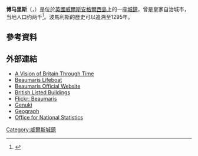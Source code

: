 {{expand|time=2015-01-11T14:08:38+00:00}}
{{Infobox UK place
| static_image_name           = Beaumaris Castle (8074243202).jpg
| static_image_caption        = [[博马里斯城堡|博马里斯城堡]]
| label_position              = left
| official_name               = Beaumaris
| welsh_name                  = Biwmares
| country                     = Wales
| os_grid_reference           = SH6076
| coordinates                 = {{coord|53.267|-4.093|display=inline,title}}
| population                  = 1,938
| population_ref              = （2011）
| community_wales             = Beaumaris
| unitary_wales               = Anglesey
| lieutenancy_wales           = [[格温内思郡|格温内思郡]]
| constituency_westminster    = [[安格爾西島_(英國國會選區)|安格爾西島]]
| constituency_welsh_assembly = 安格爾西島
| post_town                   = BEAUMARIS
| postcode_district           = LL58
| postcode_area               = LL
| dial_code                   = 01248
}}
'''博马里斯'''（{{lang-cy|Beaumaris}}，{{lang-cy|Biwmares}}）是位於[[英國|英國]][[威爾斯|威爾斯]][[安格爾西島|安格爾西島]]上的一座[[城鎮|城鎮]]，曾是皇家自治城市，当地人口约两千<ref>{{cite web|title=Parish Headcounts: Isle of Anglesey|url=http://www.neighbourhood.statistics.gov.uk/dissemination/viewFullDataset.do?step=4&productId=779&instanceSelection=03070&timeId=1&containerAreaId=790559&startColumn=1&numberOfColumns=4&viewAction=fullScreen&maxi=1|work=Neighbourhood Statistics|publisher=Office for National Statistics|accessdate=16 April 2013|archive-url=https://web.archive.org/web/20130526163127/http://www.neighbourhood.statistics.gov.uk/dissemination/viewFullDataset.do?step=4&productId=779&instanceSelection=03070&timeId=1&containerAreaId=790559&startColumn=1&numberOfColumns=4&viewAction=fullScreen&maxi=1|archive-date=2013-05-26|dead-url=yes}}</ref>。波馬利斯的歷史可以追溯至1295年。
==參考資料==
<references/>
==外部連結==
{{Commons category|Beaumaris}}
{{Wikisource1911Enc}}
* [http://www.visionofbritain.org.uk/place/420 A Vision of Britain Through Time] {{Wayback|url=http://www.visionofbritain.org.uk/place/420 |date=20201001170619 }}
* [http://www.beaumarislifeboat.com Beaumaris Lifeboat] {{Wayback|url=http://www.beaumarislifeboat.com/ |date=20210128122442 }}
* [https://web.archive.org/web/20060205171733/http://www.beaumaris.org.uk/attractions.html Beaumaris Official Website]
* [http://www.britishlistedbuildings.co.uk/wales/isle+of+anglesey/beaumaris British Listed Buildings] {{Wayback|url=http://www.britishlistedbuildings.co.uk/wales/isle+of+anglesey/beaumaris |date=20160304030101 }}
* [http://www.flickr.com/photos/davellandudno/sets/72057594063111650/ Flickr: Beaumaris] {{Wayback|url=http://www.flickr.com/photos/davellandudno/sets/72057594063111650/ |date=20150409092352 }}
* [http://www.genuki.org.uk/big/wal/AGY/Beaumaris/index.html Genuki] {{Wayback|url=http://www.genuki.org.uk/big/wal/AGY/Beaumaris/index.html |date=20150403161721 }}
* [http://www.geograph.org.uk/gridref/SH6076 Geograph] {{Wayback|url=http://www.geograph.org.uk/gridref/SH6076 |date=20190321200605 }}
* [https://web.archive.org/web/20150403195621/http://www.neighbourhood.statistics.gov.uk/dissemination/LeadAreaSearch.do?a=7&d=16&r=1&i=1001&m=0&s=1366126730179&enc=1&areaSearchText=Beaumaris&areaSearchType=16&extendedList=true&searchAreas= Office for National Statistics]
[[Category:威爾斯城鎮|Category:威爾斯城鎮]]